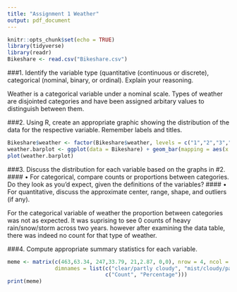 ```yaml
---
title: "Assignment 1 Weather"
output: pdf_document
---
```


```r
knitr::opts_chunk$set(echo = TRUE)
library(tidyverse)
library(readr)
Bikeshare <- read.csv("Bikeshare.csv")
```

###1. Identify the variable type (quantitative (continuous or discrete), categorical (nominal, binary, or ordinal). Explain your reasoning.

Weather is a categorical variable under a nominal scale. Types of weather are disjointed categories and have been assigned arbitary values to distinguish between them.

###2. Using R, create an appropriate graphic showing the distribution of the data for the respective variable. Remember labels and titles.

``` r
Bikeshare$weather <- factor(Bikeshare$weather, levels = c("1","2","3","4"))
weather.barplot <- ggplot(data = Bikeshare) + geom_bar(mapping = aes(x = weather)) + labs(title = "Weather Over 2011-2012") + scale_x_discrete(breaks = c(1, 2, 3, 4), labels = c("Clear/partly cloudy", "Mist/cloudy/partly cloudy", "Light rain/snow", "Heavy rain/snow/storm"), drop = FALSE) + ylab("Days") + xlab("Weather")
plot(weather.barplot)
```

###3.	Discuss the distribution for each variable based on the graphs in #2. 
#### •	For categorical, compare counts or proportions between categories. Do they look as you’d expect, given the definitions of the variables? 
#### •	For quantitative, discuss the approximate center, range, shape, and outliers (if any).

For the categorical variable of weather the proportion between categories was not as expected. It was suprising to see 0 counts of heavy rain/snow/storm across two years. however after examining the data table, there was indeed no count for that type of weather.

###4.	Compute appropriate summary statistics for each variable.

```r
meme <- matrix(c(463,63.34, 247,33.79, 21,2.87, 0,0), nrow = 4, ncol = 2, byrow = TRUE,
               dimnames = list(c("clear/partly cloudy", "mist/cloudy/partly cloudy", "light rain/snow", "heavy rain/snow/storm"),
                               c("Count", "Percentage")))
print(meme)
```